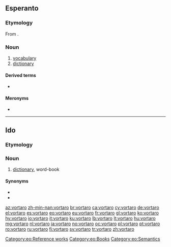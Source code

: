 ==Esperanto==

===Etymology===
From {{suffix|vorto|aro|gloss1=word|gloss2=collection|alt2=ar-|lang=eo}}.

===Noun===
{{eo-head}}
{{wikipedia|lang=eo}}

# [[vocabulary]]
# [[dictionary]]

====Derived terms====
* {{l|eo|PIV}}

====Meronyms====
* {{l|eo|vorto|gloss=[[word]]}}

[[Category:eo:Reference works]]
[[Category:eo:Books]]
[[Category:eo:Semantics]]

{{eo GCSE|14}}
{{Universala Vortaro}}

----

==Ido==

===Etymology===
{{suffix|io|vorto|t1=word|ar-|t2=collection of|o|t3=noun}}

===Noun===
{{io-noun|vortar}}

# [[dictionary]], word-book

====Synonyms====
* {{l|io|vortolibro}}
* {{l|io|dicionario}}

[[az:vortaro]]
[[zh-min-nan:vortaro]]
[[br:vortaro]]
[[ca:vortaro]]
[[cy:vortaro]]
[[de:vortaro]]
[[el:vortaro]]
[[es:vortaro]]
[[eo:vortaro]]
[[eu:vortaro]]
[[fr:vortaro]]
[[gl:vortaro]]
[[ko:vortaro]]
[[hy:vortaro]]
[[io:vortaro]]
[[it:vortaro]]
[[ku:vortaro]]
[[lb:vortaro]]
[[lt:vortaro]]
[[hu:vortaro]]
[[mg:vortaro]]
[[nl:vortaro]]
[[ja:vortaro]]
[[no:vortaro]]
[[oc:vortaro]]
[[pl:vortaro]]
[[pt:vortaro]]
[[ro:vortaro]]
[[ru:vortaro]]
[[fi:vortaro]]
[[sv:vortaro]]
[[tr:vortaro]]
[[zh:vortaro]]